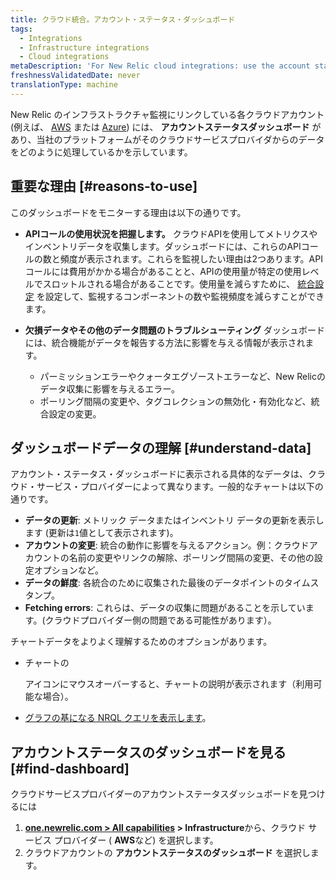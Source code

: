 ```yaml
---
title: クラウド統合。アカウント・ステータス・ダッシュボード
tags:
  - Integrations
  - Infrastructure integrations
  - Cloud integrations
metaDescription: 'For New Relic cloud integrations: use the account status dashboard to understand how your cloud service is using APIs and transmitting data.'
freshnessValidatedDate: never
translationType: machine
---
```


New Relic のインフラストラクチャ監視にリンクしている各クラウドアカウント (例えば、 [AWS](/docs/integrations/amazon-integrations/get-started/connect-aws-infrastructure) または [Azure](/docs/integrations/microsoft-azure-integrations/getting-started/introduction-azure-monitoring-integrations)) には、 **アカウントステータスダッシュボード** があり、当社のプラットフォームがそのクラウドサービスプロバイダからのデータをどのように処理しているかを示しています。

## 重要な理由 [#reasons-to-use]

このダッシュボードをモニターする理由は以下の通りです。

* **APIコールの使用状況を把握します。** クラウドAPIを使用してメトリクスやインベントリデータを収集します。ダッシュボードには、これらのAPIコールの数と頻度が表示されます。これらを監視したい理由は2つあります。APIコールには費用がかかる場合があることと、APIの使用量が特定の使用レベルでスロットルされる場合があることです。使用量を減らすために、 [統合設定](/docs/integrations/new-relic-integrations/getting-started/configure-polling-frequency-data-collection-cloud-integrations) を設定して、監視するコンポーネントの数や監視頻度を減らすことができます。

* **欠損データやその他のデータ問題のトラブルシューティング** ダッシュボードには、統合機能がデータを報告する方法に影響を与える情報が表示されます。

  * パーミッションエラーやクォータエグゾーストエラーなど、New Relicのデータ収集に影響を与えるエラー。
  * ポーリング間隔の変更や、タグコレクションの無効化・有効化など、統合設定の変更。

## ダッシュボードデータの理解 [#understand-data]

アカウント・ステータス・ダッシュボードに表示される具体的なデータは、クラウド・サービス・プロバイダーによって異なります。一般的なチャートは以下の通りです。

* **データの更新**: メトリック データまたはインベントリ データの更新を表示します (更新は`1`値として表示されます)。
* **アカウントの変更**: 統合の動作に影響を与えるアクション。例：クラウドアカウントの名前の変更やリンクの解除、ポーリング間隔の変更、その他の設定オプションなど。
* **データの鮮度**: 各統合のために収集された最後のデータポイントのタイムスタンプ。
* **Fetching errors**: これらは、データの収集に問題があることを示しています。(クラウドプロバイダー側の問題である可能性があります）。

チャートデータをよりよく理解するためのオプションがあります。

* チャートの

  <Icon name="fe-help-circle"/>

  アイコンにマウスオーバーすると、チャートの説明が表示されます（利用可能な場合）。

* [グラフの基になる NRQL クエリを表示します](/docs/new-relic-solutions/new-relic-one/introduction-new-relic-platform)。

## アカウントステータスのダッシュボードを見る [#find-dashboard]

クラウドサービスプロバイダーのアカウントステータスダッシュボードを見つけるには

1. **[one.newrelic.com > All capabilities](https://one.newrelic.com/all-capabilities) > Infrastructure**から、クラウド サービス プロバイダー ( **AWS**など) を選択します。
2. クラウドアカウントの **アカウントステータスのダッシュボード** を選択します。